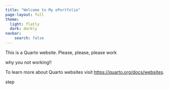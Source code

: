```yaml
---
title: "Welcome to My ePortfolio"
page-layout: full
theme:
  light: flatly
  dark: darkly
navbar:
    search: false
---
```


This is a Quarto website. Please, please, please work

why you not working!!

To learn more about Quarto websites visit <https://quarto.org/docs/websites>.

step